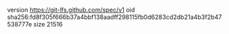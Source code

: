 version https://git-lfs.github.com/spec/v1
oid sha256:fd8f305f666b37a4bbf138aadff298115fb0d6283cd2db21a4b3f2b47538777e
size 21516
